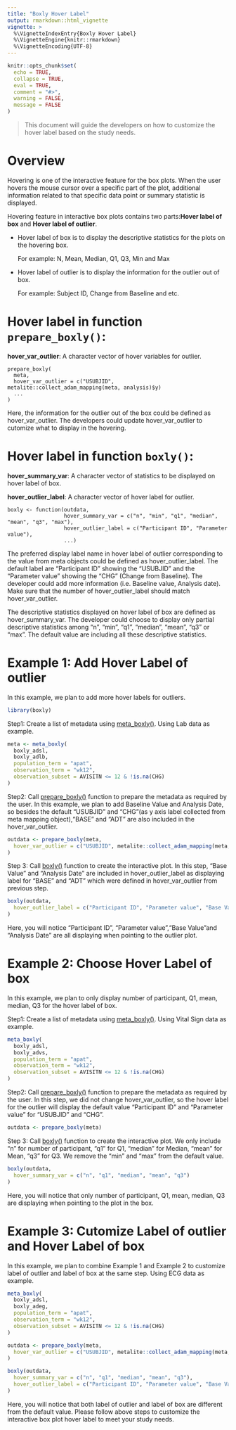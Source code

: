 ```yaml
---
title: "Boxly Hover Label"
output: rmarkdown::html_vignette
vignette: >
  %\VignetteIndexEntry{Boxly Hover Label}
  %\VignetteEngine{knitr::rmarkdown}
  %\VignetteEncoding{UTF-8}
---
```


```r
knitr::opts_chunk$set(
  echo = TRUE,
  collapse = TRUE,
  eval = TRUE,
  comment = "#>",
  warning = FALSE,
  message = FALSE
)
```

> This document will guide the developers on how to customize the hover label based on the study needs.


# Overview

Hovering is one of the interactive feature for the box plots. When the user hovers the mouse cursor over a specific part of the plot, additional information related to that specific data point or summary statistic is displayed. 


Hovering feature in interactive box plots contains two parts:**Hover label of box** and **Hover label of outlier**.

- Hover label of box is to display the descriptive statistics for the plots on the hovering box.

  For example: N, Mean, Median, Q1, Q3, Min and Max

- Hover label of outlier is to display the information for the outlier out of box.

  For example: Subject ID, Change from Baseline and etc.
  
  
# Hover label in function `prepare_boxly()`:

**hover_var_outlier**: A character vector of hover variables for outlier.

```
prepare_boxly(
  meta,
  hover_var_outlier = c("USUBJID", metalite::collect_adam_mapping(meta, analysis)$y)
  ...
)
```

Here, the information for the outlier out of the box could be defined as hover_var_outlier. The developers could update hover_var_outlier to cutomize what to display in the hovering.


# Hover label in function `boxly()`:

**hover_summary_var**: A character vector of statistics to be displayed on hover label of box.

**hover_outlier_label**: A character vector of hover label for outlier.
```
boxly <- function(outdata,
                  hover_summary_var = c("n", "min", "q1", "median", "mean", "q3", "max"),
                  hover_outlier_label = c("Participant ID", "Parameter value"),
                  ...)
```

The preferred display label name in hover label of outlier corresponding to the value from meta objects could be defined as hover_outlier_label. The default label are "Participant ID" showing the "USUBJID" and the "Parameter value" showing the "CHG" (Change from Baseline). The developer could add more information (i.e. Baseline value, Analysis date). Make sure that the number of hover_outlier_label should match hover_var_outlier.

The descriptive statistics displayed on hover label of box are defined as hover_summary_var. The developer could choose to display only partial descriptive statistics among 
"n", "min", "q1", "median", "mean", "q3" or "max". The default value are including all these descriptive statistics.


# Example 1: Add Hover Label of outlier

In this example, we plan to add more hover labels for outliers.

```r
library(boxly)
```

Step1: Create a list of metadata using [meta_boxly()](https://merck.github.io/boxly/reference/meta_boxly.html). Using Lab data as example.

```r
meta <- meta_boxly(
  boxly_adsl,
  boxly_adlb,
  population_term = "apat",
  observation_term = "wk12",
  observation_subset = AVISITN <= 12 & !is.na(CHG)
)
```

Step2: Call [prepare_boxly()](https://merck.github.io/boxly/reference/prepare_boxly.html) function to prepare the metadata as required by the user. In this example, we plan to add Baseline Value and Analysis Date, so besides the default "USUBJID" and "CHG"(as y axis label collected from meta mapping object),"BASE" and "ADT" are also included in the hover_var_outlier.

```r
outdata <- prepare_boxly(meta,
  hover_var_outlier = c("USUBJID", metalite::collect_adam_mapping(meta, meta$plan$analysis)$y, "BASE", "ADT")
)
```

Step 3: Call [boxly()](https://merck.github.io/boxly/reference/boxly.html) function to create the interactive plot. In this step, "Base Value" and "Analysis Date" are included in hover_outlier_label as displaying label for "BASE" and "ADT" which were defined in hover_var_outlier from previous step.

```r
boxly(outdata,
  hover_outlier_label = c("Participant ID", "Parameter value", "Base Value", "Analysis Date")
)
```
Here, you will notice "Participant ID", "Parameter value","Base Value"and "Analysis Date" are all displaying when pointing to the outlier plot. 

# Example 2: Choose Hover Label of box

In this example, we plan to only display number of participant, Q1, mean, median, Q3 for the hover label of box.

Step1: Create a list of metadata using [meta_boxly()](https://merck.github.io/boxly/reference/meta_boxly.html). Using Vital Sign data as example.

```r
meta_boxly(
  boxly_adsl,
  boxly_advs,
  population_term = "apat",
  observation_term = "wk12",
  observation_subset = AVISITN <= 12 & !is.na(CHG)
)
```

Step2: Call [prepare_boxly()](https://merck.github.io/boxly/reference/prepare_boxly.html) function to prepare the metadata as required by the user. In this step, we did not change hover_var_outlier, so the hover label for the outlier will display the default value "Participant ID" and "Parameter value" for "USUBJID" and "CHG".

```r
outdata <- prepare_boxly(meta)
```

Step 3: Call [boxly()](https://merck.github.io/boxly/reference/boxly.html) function to create the interactive plot. We only include "n" for number of participant, "q1" for Q1, "median" for Median, "mean" for Mean, "q3" for Q3. We remove the "min" and "max" from the default value.

```r
boxly(outdata,
  hover_summary_var = c("n", "q1", "median", "mean", "q3")
)
```
Here, you will notice that only number of participant, Q1, mean, median, Q3 are displaying when pointing to the plot in the box.

# Example 3: Cutomize Label of outlier and Hover Label of box
In this example, we plan to combine Example 1 and Example 2 to customize label of outlier and label of box at the same step. Using ECG data as example.

```r
meta_boxly(
  boxly_adsl,
  boxly_adeg,
  population_term = "apat",
  observation_term = "wk12",
  observation_subset = AVISITN <= 12 & !is.na(CHG)
)
```

```r
outdata <- prepare_boxly(meta,
  hover_var_outlier = c("USUBJID", metalite::collect_adam_mapping(meta, meta$plan$analysis)$y, "BASE", "ADT", "AVAL")
)
```

```r
boxly(outdata,
  hover_summary_var = c("n", "q1", "median", "mean", "q3"),
  hover_outlier_label = c("Participant ID", "Parameter value", "Base Value", "Analysis Date", "Analysis Value")
)
```

Here, you will notice that both label of outlier and label of box are different from the default value. Please follow above steps to customize the interactive box plot hover label to meet your study needs. 
